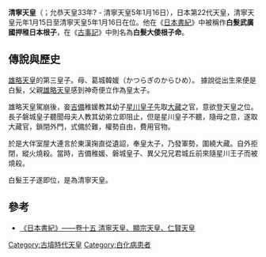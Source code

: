 {{基礎情報 天皇
| 名  =清寧天皇
| 代数=第22
| 在位=清寧天皇元年1月15日 - 清寧天皇5年1月16日
| 前任=[[雄略天皇|雄略天皇]]
| 繼任=[[顯宗天皇|顯宗天皇]]
| 画像=[[file:Orekidai_seinei.png|220px]]
| 説明=『御歴代百廿一天皇御尊影』
| 時代=
| 皇居=磐余[[甕栗宮|甕栗宮]]
| 諱  =白髪
| 幼称=
| 別名=白髪大倭根子命
| 印  =
| 出生年=允恭天皇33年？
| 出生地=
| 立儲=
| 逝世年=清寧天皇5年1月16日
| 逝世地=
| 和風諡號=白髪武広国押稚日本根子天皇
| 陵墓=河内坂門原陵
| 父親=[[雄略天皇|雄略天皇]]（大泊瀬幼武尊）
| 母親=[[葛城韓媛|葛城韓媛]]
| 皇后=
| 皇子=
| 皇女=
| 注釋=
|}}

'''清寧天皇'''（{{jpn|j=清寧天皇|hg=せいねいてんのう|rm=Seinei Tennō}}；允恭天皇33年? - 清寧天皇5年1月16日），日本第22代天皇，清寧天皇元年1月15日至清寧天皇5年1月16日在位。他在《[[日本書紀|日本書紀]]》中被稱作'''白髮武廣國押稚日本根子'''，在《[[古事記|古事記]]》中則名為'''白髮大倭根子命'''。

==傳說與歷史==
[[雄略天皇|雄略天皇]]的第三皇子。母、葛城韓媛（かつらぎのからひめ）。
據說從出生來便是白髮，父親[[雄略天皇|雄略天皇]]感到神奇便立作為皇太子。

雄略天皇駕崩後，妾[[吉備|吉備]]稚媛教其幼子[[星川皇子|星川皇子]]先取[[大藏|大藏]]之官，意欲登天皇之位。長子磐城皇子聽聞母夫人教其幼弟立即阻止，但是星川皇子不聽，隨母之意，遂取大藏官，鎖閉外門，式備於難，權勢自由，費用官物。

於是大伴室屋大連言於東漢掬直從遺詔，奉皇太子，乃發軍勢，圍繞大藏。自外拒閉，縱火燒殺。當時，吉備稚媛、磐城皇子、異父兄兄君城丘前來隨星川王子而被燒殺。

白髮王子遂即位，是為清寧天皇。

==參考==
*[http://miko.org/~uraki/kuon/furu/text/syoki/syoki15.htm 《日本書紀》——卷十五 清寧天皇、顯宗天皇、仁賢天皇] {{Wayback|url=http://miko.org/~uraki/kuon/furu/text/syoki/syoki15.htm |date=20200613161535 }}

{{日本天皇|[[雄略天皇|雄略天皇]]|[[顯宗天皇|顯宗天皇]]}}
{{日本歷代天皇}}

[[Category:古墳時代天皇|Category:古墳時代天皇]]
[[Category:白化病患者|Category:白化病患者]]